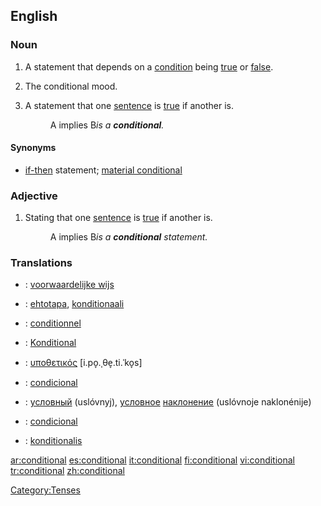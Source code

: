 ==English==

===Noun===
{{en-noun|s}}

#{{grammar}} A statement that depends on a [[condition]] being [[true]] or [[false]].
#{{grammar}} The conditional mood.
#{{logic}} A statement that one [[sentence]] is [[true]] if another is.
#:A implies B'' is a '''conditional'''.''

====Synonyms====
*{{i-c|logic}} [[if-then]] statement; [[material conditional]]

===Adjective===
{{en-adj|-}}
#{{logic}} Stating that one [[sentence]] is [[true]] if another is.
#:A implies B'' is a '''conditional''' statement.''

===Translations===
{{checktrans}}
{{top}}
*{{ttbc|Dutch}}: [[voorwaardelijke wijs]] {{m}}
*{{ttbc|Finnish}}: [[ehtotapa]], [[konditionaali]]
*{{ttbc|French}}: [[conditionnel]] {{m}}
*{{ttbc|German}}: [[Konditional]] {{n}}
*{{ttbc|Greek}}: [[υποθετικός]] [i.po̞.ˌθe̞.ti.ˈko̞s] {{m}}
{{mid}}
*{{ttbc|Portuguese}}: [[condicional]] {{m}}
*{{ttbc|Russian}}: [[условный]] (uslóvnyj), [[условный|условное]] [[наклонение]] (uslóvnoje naklonénije) {{n}}
*{{ttbc|Spanish}}: [[condicional]] {{m}}
*{{ttbc|Swedish}}: [[konditionalis]]
{{bottom}}

[[Category:Tenses]]

[[ar:conditional]]
[[es:conditional]]
[[it:conditional]]
[[fi:conditional]]
[[vi:conditional]]
[[tr:conditional]]
[[zh:conditional]]